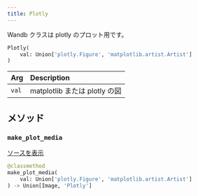 ```yaml
---
title: Plotly
---
```


<Card title="View the source code" href="https://www.github.com/wandb/wandb/tree/637bddf198525810add5804059001b1b319d6ad1/wandb/sdk/data_types/plotly.py#L33-L82" icon="github"/>

Wandb クラスは plotly のプロット用です。

```python
Plotly(
    val: Union['plotly.Figure', 'matplotlib.artist.Artist']
)
```

| Arg | Description |
| :--- | :--- |
|  `val` |  matplotlib または plotly の図 |

## メソッド

### `make_plot_media`

[ソースを表示](https://www.github.com/wandb/wandb/tree/637bddf198525810add5804059001b1b319d6ad1/wandb/sdk/data_types/plotly.py#L42-L50)

```python
@classmethod
make_plot_media(
    val: Union['plotly.Figure', 'matplotlib.artist.Artist']
) -> Union[Image, 'Plotly']
```